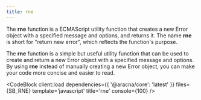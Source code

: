 ```yaml
---
title: rne
---
```



The **rne** function is a ECMAScript utility function that creates a new Error object with a specified message and options, and returns it. The name **rne** is short for "return new error", which reflects the function's purpose.

The **rne** function is a simple but useful utility function that can be used to create and return a new Error object with a specified message and options. By using **rne** instead of manually creating a new Error object, you can make your code more concise and easier to read.

<CodeBlock client:load dependencies={{ '@aracna/core': 'latest' }} files={SB_RNE} template='javascript' title='rne' console={100} />
